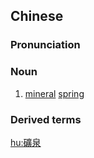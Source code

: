{{also|矿泉}}
==Chinese==
{{zh-forms|s=矿泉}}

===Pronunciation===
{{zh-pron
|m=kuàngquán
|c=kwong3 cyun4
|mn=khòng-chôaⁿ
|cat=n
}}

===Noun===
{{zh-noun}}

# [[mineral]] [[spring]]

===Derived terms===
{{zh-der|礦泉壺|礦泉水}}

[[hu:礦泉]]